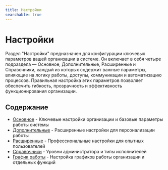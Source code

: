 ```yaml
---
title: Настройки
searchable: true
---
```


# Настройки

Раздел "Настройки" предназначен для конфигурации ключевых параметров вашей организации в системе. Он включает в себя четыре подраздела — Основное, Дополнительные, Расширенные и Справочники, каждый из которых содержит важные параметры, влияющие на логику работы, доступы, коммуникации и автоматизацию процессов. Правильная настройка этих параметров позволяет обеспечить гибкость, прозрачность и эффективность функционирования организации.

## Содержание

- [Основное](/reference/settings/basic) - Ключевые настройки организации и базовые параметры работы системы
- [Дополнительные](/reference/settings/additional) - Расширенные настройки для персонализации работы
- [Расширенные](/reference/settings/advanced) - Профессиональные настройки для опытных пользователей
- [Справочники](/reference/settings/reference) - Уровни администратора и типы исполнителей
- [График работы](/reference/settings/work-schedule) - Настройка графиков работы организации и отдельных функций 